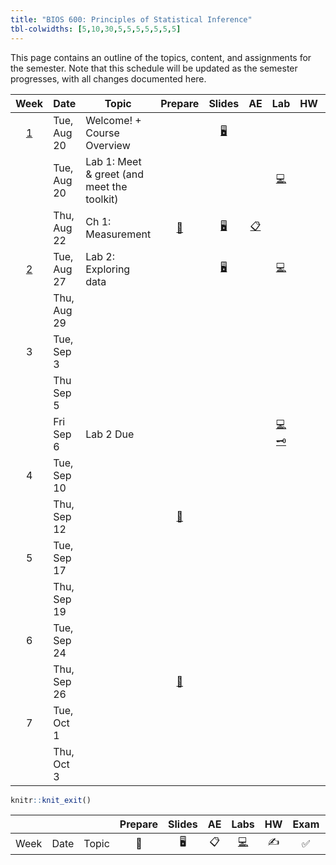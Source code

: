 ```yaml
---
title: "BIOS 600: Principles of Statistical Inference"
tbl-colwidths: [5,10,30,5,5,5,5,5,5,5]
---
```


This page contains an outline of the topics, content, and assignments for the semester. Note that this schedule will be updated as the semester progresses, with all changes documented here.

::: column-screen-inset-right
|           Week            | Date        | Topic                                                                                                                     |                             Prepare                             |                                           Slides                                            |                                                       AE                                                        |                                                                                                   Lab                                                                                                   |                                                                                       HW                                                                                       |                            Exam                            |                                                                                                                                                                                                                                                                                                                       Project                                                                                                                                                                                                                                                                                                                        |
|:------:|--------|--------|:------:|:------:|:------:|:------:|:------:|:------:|:------:|
|  [1](/weeks/week-1.html)  | Tue, Aug 20 | Welcome! + Course Overview                                                                                                |                                                                 |              [🖥️](/slides/lec-1.html "lecture 1s"){aria-label="Lab 0 slides"}               |                                                                                                                 |                                                                                                                                                |                                                                                                                                                                                |                                                            |                                                                                                                                                                                                                                                                                                                                                                                                                                                                                                                                                                                                                                                      |
|                           | Tue, Aug 20 | Lab 1: Meet & greet (and meet the toolkit)                                                                                |                                                                 |                                                                                             |                                                                                                                 |    [💻](/labs/lab-1.html "Lab instructions"){aria-label="Lab 1 instructions"}                                                                                          |                                                                                                                                                                                |                                                            |                                                                                                                                                                                                                                                                                                                                                                                                                                                                                                                                                                                                                                                      |
|                           | Thu, Aug 22 | Ch 1: Measurement                                                                                                         |  [📖](/weeks/week-1.html#prepare){aria-label="Week 1 summary"}  | [🖥️](/slides/lec2-measure-ch1-speaker.html "Lecture slides"){aria-label="Lecture 1 slides"} |       [📋](/ae/ae-0-movies.html "Application exercise"){aria-label="Application Exercise 0 instructions"}       |                                                                                                                                                                                                         |                                                                                                                                                                                |                                                            |                                                                                                                                                                                                                                                                                                                                                                                                                                                                                                                                                                                                                                                      |
|  [2](/weeks/week-2.html)  | Tue, Aug 27 | Lab 2: Exploring data                                                                                                  |                                                                 |              [🖥️](/slides/lab-1.html "Lab slides"){aria-label="Lab 1 slides"}               |                                                                                                                 |                                                               [💻](/labs/lab-1.html "Lab instructions"){aria-label="Lab 1 instructions"}                                                                |                                                                                                                                                                                |                                                            |                                                                                                                                                                                                                                                                                                                                                                                                                                                                                                                                                                                                                                                      |
|                           | Thu, Aug 29 |                                                                                             |    |                     |                                                                                                                 |                                                                                                                                                                                                         |                                                                                                                                                                                |                                                            |                                                                                                                                                                                                                                                                                                                                                                                                                                                                                                                                                                                                                                                      |
|    3       | Tue, Sep 3  |                                                                                    |                                                                 |                     |         |                                                                                                                                                                                                         |                                                                                                                                                                                |                                                            |                                                                                                                                                                                                                                                                                                                                                                                                                                                                                                                                                                                                                                                      |
|                           | Thu Sep 5   |                                                                                                             |                                                                 |                                                                                             |                                                                                                                 |                                                                                                                                                                                                         |                                                                                                                            |                                                            |                                                                                                                                                                                                                                                                                                                                                                                                                                                                                                                                                                                                                                                      |
|                           |    Fri Sep 6         |  Lab 2 Due                                                                                                |                                                                 |                                                                                             |                                                                                                                 | [💻](/labs/lab-1.html "Lab instructions"){aria-label="Lab 1 instructions"} [🗝️](https://sakai.duke.edu/access/content/group/779c3ebe-3b88-4bcc-bd01-1813e8396a23/lab-1-key.pdf){aria-label="Lab 1 key"} |                                                                                                                                                                                |                                                            |                                                                                                                                                                                                                                                                                                                                                                                                                                                                                                                                                                                                                                                     |
|  4  | Tue, Sep 10 |                                                                                             |                                                                 |                                                                                             |                                                                                                                 |                                                                                                                                                                                                         |                                                                                                                                                                                |                                                            |                                                                                                                                                                                                                                                                                                                                                                                                                                                                                                                                                                                                                                                      |
|                           | Thu, Sep 12 |                                                                                         |  [📖](/weeks/week-3.html#prepare){aria-label="Week 3 summary"}  |                     |        |                                                                                                                                                                                                         |                                                                                                                                                                                |                                                            |                                                                                                                                                                                                                                                                                                                                                                                                                                                                                                                                                                                                                                                      |
|    5      | Tue, Sep 17 |                                                                                           |                                                                 |                       |                                                                                                                 |                                                                                                                                                                                                         |                                                                                                                                                                                |                                                            |                                                                                                                                                                                                                                                                                                                                                                                                                                                                                                                                                                                                                                                      |
|                           | Thu, Sep 19 |                                                                                                            |                                                                 |                                                                                             |                                                                                                                 |                                                                                                                                                                                                         |                                                                                                                            |                                                            |                                                                                                                                                                                                                                                                                                                                                                                                                                                                                                                                                                                                                                                      |
|  6  | Tue, Sep 24 |                                                                                                 |                                                                 |                             |                                                                                                                 |                                                                                                                              |                                                                                                                                                                                |                                                            |                                                                                                                                                                                                                                                                                                                                                                                                                                                                                                                                                                                                                                                      |
|                           | Thu, Sep 26 |                                                                                     |  [📖](/weeks/week-4.html#prepare){aria-label="Week 4 summary"}  |                     |                                                                                                                 |                                                                                                                                                                                                         |                                                                                                                                                                                |                                                            |                                                                                                                                                                                                                                                                                                                                                                                                                                                                                                                                                                                                                                                      |
| 7 | Tue, Oct 1  |                                                                                                    |                                                                 |            |       |                                                                                                                                                                                                         |                                                                                                                                                                                |                                                            |                                                                                                                                                                                                                                                                                                                                                                                                                                                                                                                                                                                                                                                      |
|                           | Thu, Oct 3  |                                                                                                         |                                                                 |                                                                                             |                                                                                                                 | |  |                                                            |                                                                                                                                                                                                                                                                                                                                                                                                                                                                                                                                                                                                                                                      |
:::

```r
knitr::knit_exit()
```

|      |      |       | Prepare | Slides | AE  |                                                    Labs                                                    | HW  | Exam | Project |
|--------|--------|--------|:------:|:------:|:------:|:------:|:------:|:------:|:------:|
| Week | Date | Topic |   📖    |   🖥️   | 📋  | [💻](https://sakai.duke.edu/samigo-app/servlet/Login?id=6fa7ebf3-01af-42a6-91ba-3e813d3901221641094171786) | ✍️  |  ✅  |   📂    |
